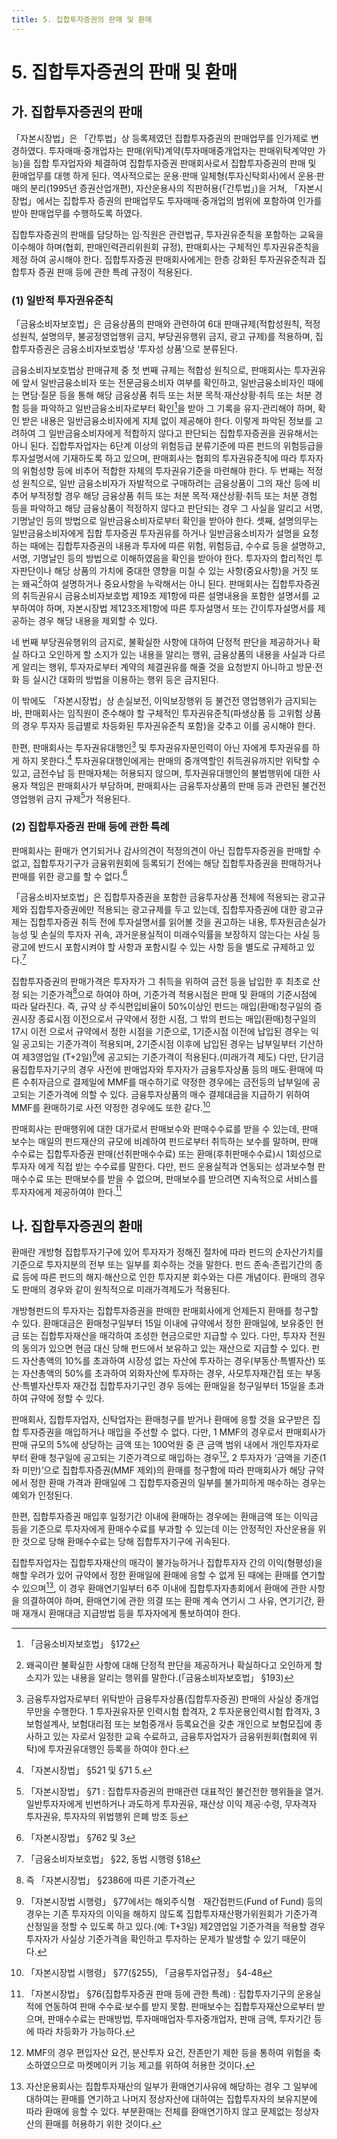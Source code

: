 ```yaml
---
title: 5. 집합투자증권의 판매 및 환매
---
```

# 5. 집합투자증권의 판매 및 환매
## 가. 집합투자증권의 판매
「자본시장법」은 「간투법」상 등록제였던 집합투자증권의 판매업무를 인가제로 변경하였다. 투자매매·중개업자는 판매(위탁)계약(투자매매중개업자는 판매위탁계약만 가능)을 집합 투자업자와 체결하여 집합투자증권 판매회사로서 집합투자증권의 판매 및 환매업무를 대행 하게 된다. 역사적으로는 운용·판매 일체형(투자신탁회사)에서 운용·판매의 분리(1995년 증권산업개편), 자산운용사의 직판허용(「간투법」)을 거쳐, 「자본시장법」에서는 집합투자 증권의 판매업무도 투자매매·중개업의 범위에 포함하여 인가를 받아 판매업무를 수행하도록 하였다.

집합투자증권의 판매를 담당하는 임·직원은 관련법규, 투자권유준칙을 포함하는 교육을 이수해야 하며(협회, 판매인력관리위원회 규정), 판매회사는 구체적인 투자권유준칙을 제정 하여 공시해야 한다. 집합투자증권 판매회사에게는 한층 강화된 투자권유준칙과 집합투자 증권 판매 등에 관한 특례 규정이 적용된다.

### (1) 일반적 투자권유준칙
「금융소비자보호법」은 금융상품의 판매와 관련하여 6대 판매규제(적합성원칙, 적정성원칙, 설명의무, 불공정영업행위 금지, 부당권유행위 금지, 광고 규제)를 적용하며, 집합투자증권은 금융소비자보호법상 ‘투자성 상품’으로 분류된다.

금융소비자보호법상 판매규제 중 첫 번째 규제는 적합성 원칙으로, 판매회사는 투자권유에 앞서 일반금융소비자 또는 전문금융소비자 여부를 확인하고, 일반금융소비자인 때에는 면담·질문 등을 통해 해당 금융상품 취득 또는 처분 목적·재산상황·취득 또는 처분 경험 등을 파악하고 일반금융소비자로부터 확인[^1]을 받아 그 기록을 유지·관리해야 하며, 확인 받은 내용은 일반금융소비자에게 지체 없이 제공해야 한다. 이렇게 파악된 정보를 고려하여 그 일반금융소비자에게 적합하지 않다고 판단되는 집합투자증권을 권유해서는 아니 된다. 집합투자업자는 6단계 이상의 위험등급 분류기준에 따른 펀드의 위험등급을 투자설명서에 기재하도록 하고 있으며, 판매회사는 협회의 투자권유준칙에 따라 투자자의 위험성향 등에 비추어 적합한 자체의 투자권유기준을 마련해야 한다. 두 번째는 적정성 원칙으로, 일반 금융소비자가 자발적으로 구매하려는 금융상품이 그의 재산 등에 비추어 부적정할 경우 해당 금융상품 취득 또는 처분 목적·재산상황·취득 또는 처분 경험 등을 파악하고 해당 금융상품이 적정하지 않다고 판단되는 경우 그 사실을 알리고 서명, 기명날인 등의 방법으로 일반금융소비자로부터 확인을 받아야 한다. 셋째, 설명의무는 일반금융소비자에게 집합 투자증권 투자권유를 하거나 일반금융소비자가 설명을 요청하는 때에는 집합투자증권의 내용과 투자에 따른 위험, 위험등급, 수수료 등을 설명하고, 서명, 기명날인 등의 방법으로 이해하였음을 확인을 받아야 한다. 투자자의 합리적인 투자판단이나 해당 상품의 가치에 중대한 영향을 미칠 수 있는 사항(중요사항)을 거짓 또는 왜곡[^2]하여 설명하거나 중요사항을 누락해서는 아니 된다. 판매회사는 집합투자증권의 취득권유시 금융소비자보호법 제19조 제1항에 따른 설명내용을 포함한 설명서를 교부하여야 하며, 자본시장법 제123조제1항에 따른 투자설명서 또는 간이투자설명서를 제공하는 경우 해당 내용을 제외할 수 있다.

[^1]: 「금융소비자보호법」 §172
[^2]: 왜곡이란 불확실한 사항에 대해 단정적 판단을 제공하거나 확실하다고 오인하게 할 소지가 있는 내용을 알리는 행위를 말한다.(「금융소비자보호법」 §193)

네 번째 부당권유행위의 금지로, 불확실한 사항에 대하여 단정적 판단을 제공하거나 확실 하다고 오인하게 할 소지가 있는 내용을 알리는 행위, 금융상품의 내용을 사실과 다르게 알리는 행위, 투자자로부터 계약의 체결권유를 해줄 것을 요청받지 아니하고 방문·전화 등 실시간 대화의 방법을 이용하는 행위 등은 금지된다.

이 밖에도 「자본시장법」상 손실보전, 이익보장행위 등 불건전 영업행위가 금지되는 바, 판매회사는 임직원이 준수해야 할 구체적인 투자권유준칙(파생상품 등 고위험 상품의 경우 투자자 등급별로 차등화된 투자권유준칙 포함)을 갖추고 이를 공시해야 한다.

한편, 판매회사는 투자권유대행인[^3] 및 투자권유자문인력이 아닌 자에게 투자권유를 하게 하지 못한다.[^4] 투자권유대행인에게는 판매의 중개역할인 취득권유까지만 위탁할 수 있고, 금전수납 등 판매자체는 허용되지 않으며, 투자권유대행인의 불법행위에 대한 사용자 책임은 판매회사가 부담하며, 판매회사는 금융투자상품의 판매 등과 관련된 불건전영업행위 금지 규제[^5]가 적용된다.

[^3]: 금융투자업자로부터 위탁받아 금융투자상품(집합투자증권) 판매의 사실상 중개업무만을 수행한다. 1 투자권유자문 인력시험 합격자, 2 투자운용인력시험 합격자, 3 보험설계사, 보험대리점 또는 보험중개사 등록요건을 갖춘 개인으로 보험모집에 종사하고 있는 자로서 일정한 교육 수료하고, 금융투자업자가 금융위원회(협회에 위탁)에 투자권유대행인 등록을 하여야 한다.
[^4]: 「자본시장법」 §521 및 §71 5.
[^5]: 「자본시장법」 §71 : 집합투자증권의 판매관련 대표적인 불건전한 행위들을 열거. 일반투자자에게 빈번하거나 과도하게 투자권유, 재산상 이익 제공·수령, 무자격자 투자권유, 투자자의 위법행위 은폐 방조 등

### (2) 집합투자증권 판매 등에 관한 특례
판매회사는 환매가 연기되거나 감사의견이 적정의견이 아닌 집합투자증권을 판매할 수 없고, 집합투자기구가 금융위원회에 등록되기 전에는 해당 집합투자증권을 판매하거나 판매를 위한 광고를 할 수 없다.[^6]

「금융소비자보호법」은 집합투자증권을 포함한 금융투자상품 전체에 적용되는 광고규제와 집합투자증권에만 적용되는 광고규제를 두고 있는데, 집합투자증권에 대한 광고규제는 집합투자증권 취득 전에 투자설명서를 읽어볼 것을 권고하는 내용, 투자원금손실가능성 및 손실의 투자자 귀속, 과거운용실적이 미래수익률을 보장하지 않는다는 사실 등 광고에 반드시 포함시켜야 할 사항과 포함시킬 수 있는 사항 등을 별도로 규제하고 있다.[^7]

집합투자증권의 판매가격은 투자자가 그 취득을 위하여 금전 등을 납입한 후 최초로 산정 되는 기준가격[^8]으로 하여야 하며, 기준가격 적용시점은 판매 및 환매의 기준시점에 따라 달라진다. 즉, 규약 상 주식편입비율이 50%이상인 펀드는 매입(환매)청구일의 증권시장 종료시점 이전으로서 규약에서 정한 시점, 그 밖의 펀드는 매입(환매)청구일의 17시 이전 으로서 규약에서 정한 시점을 기준으로, 1기준시점 이전에 납입된 경우는 익일 공고되는 기준가격이 적용되며, 2기준시점 이후에 납입된 경우는 납부일부터 기산하여 제3영업일 (T+2일)[^9]에 공고되는 기준가격이 적용된다.(미래가격 제도) 다만, 단기금융집합투자기구의 경우 사전에 판매업자와 투자자가 금융투자상품 등의 매도·환매에 따른 수취자금으로 결제일에 MMF를 매수하기로 약정한 경우에는 금전등의 납부일에 공고되는 기준가격에 의할 수 있다. 금융투자상품의 매수 결제대금을 지급하기 위하여 MMF를 환매하기로 사전 약정한 경우에도 또한 같다.[^10]

판매회사는 판매행위에 대한 대가로서 판매보수와 판매수수료를 받을 수 있는데, 판매 보수는 매일의 펀드재산의 규모에 비례하여 펀드로부터 취득하는 보수를 말하며, 판매 수수료는 집합투자증권 판매(선취판매수수료) 또는 환매(후취판매수수료)시 1회성으로 투자자 에게 직접 받는 수수료를 말한다. 다만, 펀드 운용실적과 연동되는 성과보수형 판매수수료 또는 판매보수를 받을 수 없으며, 판매보수를 받으려면 지속적으로 서비스를 투자자에게 제공하여야 한다.[^11]

[^6]: 「자본시장법」 §762 및 3
[^7]: 「금융소비자보호법」 §22, 동법 시행령 §18
[^8]: 즉 「자본시장법」 §2386에 따른 기준가격
[^9]: 「자본시장법 시행령」 §77에서는 해외주식형ᆞ재간접펀드(Fund of Fund) 등의 경우는 기존 투자자의 이익을 해하지 않도록 집합투자재산평가위원회가 기준가격 산정일을 정할 수 있도록 하고 있다.(예: T+3일) 제2영업일 기준가격을 적용할 경우 투자자가 사실상 기준가격을 확인하고 투자하는 문제가 발생할 수 있기 때문이다.
[^10]: 「자본시장법 시행령」 §77(§255), 「금융투자업규정」 §4-48
[^11]: 「자본시장법」 §76(집합투자증권 판매 등에 관한 특례) : 집합투자기구의 운용실적에 연동하여 판매 수수료·보수를 받지 못함. 판매보수는 집합투자재산으로부터 받으며, 판매수수료는 판매방법, 투자매매업자·투자중개업자, 판매 금액, 투자기간 등에 따라 차등화가 가능하다.

## 나. 집합투자증권의 환매
환매란 개방형 집합투자기구에 있어 투자자가 정해진 절차에 따라 펀드의 순자산가치를 기준으로 투자지분의 전부 또는 일부를 회수하는 것을 말한다. 펀드 존속·존립기간의 종료 등에 따른 펀드의 해지·해산으로 인한 투자지분 회수와는 다른 개념이다. 환매의 경우도 판매의 경우와 같이 원칙적으로 미래가격제도가 적용된다.

개방형펀드의 투자자는 집합투자증권을 판매한 판매회사에게 언제든지 환매를 청구할 수 있다. 환매대금은 환매청구일부터 15일 이내에 규약에서 정한 환매일에, 보유중인 현금 또는 집합투자재산을 매각하여 조성한 현금으로만 지급할 수 있다. 다만, 투자자 전원의 동의가 있으면 현금 대신 당해 펀드에서 보유하고 있는 재산으로 지급할 수 있다. 펀드 자산총액의 10%를 초과하여 시장성 없는 자산에 투자하는 경우(부동산·특별자산) 또는 자산총액의 50%를 초과하여 외화자산에 투자하는 경우, 사모투자재간접 또는 부동산·특별자산투자 재간접 집합투자기구인 경우 등에는 환매일을 청구일부터 15일을 초과하여 규약에 정할 수 있다.

판매회사, 집합투자업자, 신탁업자는 환매청구를 받거나 환매에 응할 것을 요구받은 집합 투자증권을 매입하거나 매입을 주선할 수 없다. 다만, 1 MMF의 경우로서 판매회사가 판매 규모의 5%에 상당하는 금액 또는 100억원 중 큰 금액 범위 내에서 개인투자자로부터 환매 청구일에 공고되는 기준가격으로 매입하는 경우[^12], 2 투자자가 ‘금액을 기준(1좌 미만)’으로 집합투자증권(MMF 제외)의 환매를 청구함에 따라 판매회사가 해당 규약에서 정한 환매 가격과 환매일에 그 집합투자증권의 일부를 불가피하게 매수하는 경우는 예외가 인정된다.

한편, 집합투자증권 매입후 일정기간 이내에 환매하는 경우에는 환매금액 또는 이익금 등을 기준으로 투자자에게 환매수수료를 부과할 수 있는데 이는 안정적인 자산운용을 위한 것으로 당해 환매수수료는 당해 집합투자기구에 귀속된다.

집합투자업자는 집합투자재산의 매각이 불가능하거나 집합투자자 간의 이익(형평성)을 해할 우려가 있어 규약에서 정한 환매일에 환매에 응할 수 없게 된 때에는 환매를 연기할 수 있으며[^13], 이 경우 환매연기일부터 6주 이내에 집합투자자총회에서 환매에 관한 사항을 의결하여야 하며, 환매연기에 관한 의결 또는 환매 계속 연기시 그 사유, 연기기간, 환매 재개시 환매대금 지급방법 등을 투자자에게 통보하여야 한다.

[^12]: MMF의 경우 편입자산 요건, 분산투자 요건, 잔존만기 제한 등을 통하여 위험을 축소하였으므로 마켓메이커 기능 제고를 위하여 허용한 것이다.
[^13]: 자산운용회사는 집합투자재산의 일부가 환매연기사유에 해당하는 경우 그 일부에 대하여는 환매를 연기하고 나머지 정상자산에 대하여는 집합투자자의 보유지분에 따라 환매에 응할 수 있다. 부분환매는 전체를 환매연기하지 않고 문제없는 정상자산의 환매를 허용하기 위한 것이다.
